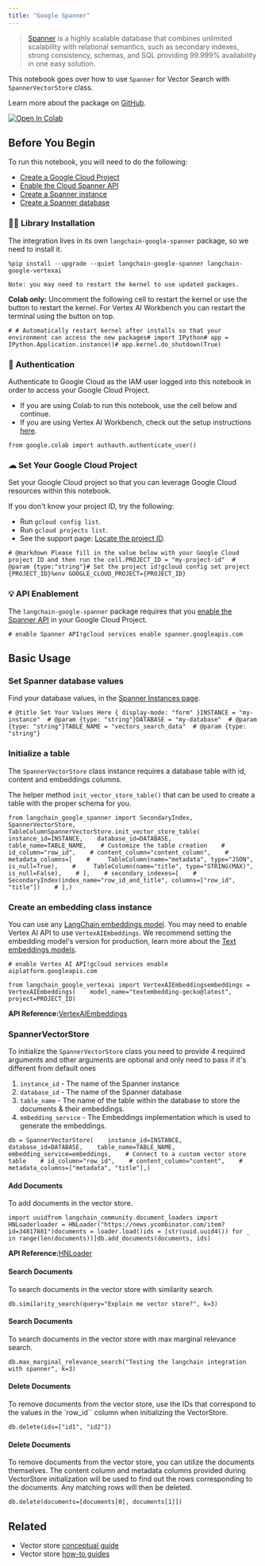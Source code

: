 ```yaml
---
title: "Google Spanner"
---
```


> [Spanner](https://cloud.google.com/spanner) is a highly scalable database that combines unlimited scalability with relational semantics, such as secondary indexes, strong consistency, schemas, and SQL providing 99.999% availability in one easy solution.

This notebook goes over how to use `Spanner` for Vector Search with `SpannerVectorStore` class.

Learn more about the package on [GitHub](https://github.com/googleapis/langchain-google-spanner-python/).

[![Open In Colab](/images/oss/integrations/vectorstores/google_spanner/assets/colab-badge.svg)](https://colab.research.google.com/github/googleapis/langchain-google-spanner-python/blob/main/oss/vector_store.ipynb)

## Before You Begin

To run this notebook, you will need to do the following:

* [Create a Google Cloud Project](https://developers.google.com/workspace/guides/create-project)
* [Enable the Cloud Spanner API](https://console.cloud.google.com/flows/enableapi?apiid=spanner.googleapis.com)
* [Create a Spanner instance](https://cloud.google.com/spanner/oss/create-manage-instances)
* [Create a Spanner database](https://cloud.google.com/spanner/oss/create-manage-databases)

### 🦜🔗 Library Installation

The integration lives in its own `langchain-google-spanner` package, so we need to install it.

```
%pip install --upgrade --quiet langchain-google-spanner langchain-google-vertexai
```

```
Note: you may need to restart the kernel to use updated packages.
```

**Colab only:** Uncomment the following cell to restart the kernel or use the button to restart the kernel. For Vertex AI Workbench you can restart the terminal using the button on top.

```
# # Automatically restart kernel after installs so that your environment can access the new packages# import IPython# app = IPython.Application.instance()# app.kernel.do_shutdown(True)
```

### 🔐 Authentication

Authenticate to Google Cloud as the IAM user logged into this notebook in order to access your Google Cloud Project.

* If you are using Colab to run this notebook, use the cell below and continue.
* If you are using Vertex AI Workbench, check out the setup instructions [here](https://github.com/GoogleCloudPlatform/generative-ai/tree/main/setup-env).

```
from google.colab import authauth.authenticate_user()
```

### ☁ Set Your Google Cloud Project

Set your Google Cloud project so that you can leverage Google Cloud resources within this notebook.

If you don't know your project ID, try the following:

* Run `gcloud config list`.
* Run `gcloud projects list`.
* See the support page: [Locate the project ID](https://support.google.com/googleapi/answer/7014113).

```
# @markdown Please fill in the value below with your Google Cloud project ID and then run the cell.PROJECT_ID = "my-project-id"  # @param {type:"string"}# Set the project id!gcloud config set project {PROJECT_ID}%env GOOGLE_CLOUD_PROJECT={PROJECT_ID}
```

### 💡 API Enablement

The `langchain-google-spanner` package requires that you [enable the Spanner API](https://console.cloud.google.com/flows/enableapi?apiid=spanner.googleapis.com) in your Google Cloud Project.

```
# enable Spanner API!gcloud services enable spanner.googleapis.com
```

## Basic Usage

### Set Spanner database values

Find your database values, in the [Spanner Instances page](https://console.cloud.google.com/spanner?_ga=2.223735448.2062268965.1707700487-2088871159.1707257687).

```
# @title Set Your Values Here { display-mode: "form" }INSTANCE = "my-instance"  # @param {type: "string"}DATABASE = "my-database"  # @param {type: "string"}TABLE_NAME = "vectors_search_data"  # @param {type: "string"}
```

### Initialize a table

The `SpannerVectorStore` class instance requires a database table with id, content and embeddings columns.

The helper method `init_vector_store_table()` that can be used to create a table with the proper schema for you.

```
from langchain_google_spanner import SecondaryIndex, SpannerVectorStore, TableColumnSpannerVectorStore.init_vector_store_table(    instance_id=INSTANCE,    database_id=DATABASE,    table_name=TABLE_NAME,    # Customize the table creation    # id_column="row_id",    # content_column="content_column",    # metadata_columns=[    #     TableColumn(name="metadata", type="JSON", is_null=True),    #     TableColumn(name="title", type="STRING(MAX)", is_null=False),    # ],    # secondary_indexes=[    #     SecondaryIndex(index_name="row_id_and_title", columns=["row_id", "title"])    # ],)
```

### Create an embedding class instance

You can use any [LangChain embeddings model](/oss/integrations/text_embedding). You may need to enable Vertex AI API to use `VertexAIEmbeddings`. We recommend setting the embedding model's version for production, learn more about the [Text embeddings models](https://cloud.google.com/vertex-ai/oss/generative-ai/model-reference/text-embeddings).

```
# enable Vertex AI API!gcloud services enable aiplatform.googleapis.com
```

```
from langchain_google_vertexai import VertexAIEmbeddingsembeddings = VertexAIEmbeddings(    model_name="textembedding-gecko@latest", project=PROJECT_ID)
```

**API Reference:**[VertexAIEmbeddings](https://python.langchain.com/api_reference/google_vertexai/embeddings/langchain_google_vertexai.embeddings.VertexAIEmbeddings.html)

### SpannerVectorStore

To initialize the `SpannerVectorStore` class you need to provide 4 required arguments and other arguments are optional and only need to pass if it's different from default ones

1. `instance_id` - The name of the Spanner instance
2. `database_id` - The name of the Spanner database
3. `table_name` - The name of the table within the database to store the documents & their embeddings.
4. `embedding_service` - The Embeddings implementation which is used to generate the embeddings.

```
db = SpannerVectorStore(    instance_id=INSTANCE,    database_id=DATABASE,    table_name=TABLE_NAME,    embedding_service=embeddings,    # Connect to a custom vector store table    # id_column="row_id",    # content_column="content",    # metadata_columns=["metadata", "title"],)
```

#### Add Documents

To add documents in the vector store.

```
import uuidfrom langchain_community.document_loaders import HNLoaderloader = HNLoader("https://news.ycombinator.com/item?id=34817881")documents = loader.load()ids = [str(uuid.uuid4()) for _ in range(len(documents))]db.add_documents(documents, ids)
```

**API Reference:**[HNLoader](https://python.langchain.com/api_reference/community/document_loaders/langchain_community.document_loaders.hn.HNLoader.html)

#### Search Documents

To search documents in the vector store with similarity search.

```
db.similarity_search(query="Explain me vector store?", k=3)
```

#### Search Documents

To search documents in the vector store with max marginal relevance search.

```
db.max_marginal_relevance_search("Testing the langchain integration with spanner", k=3)
```

#### Delete Documents

To remove documents from the vector store, use the IDs that correspond to the values in the \`row\_id\`\` column when initializing the VectorStore.

```
db.delete(ids=["id1", "id2"])
```

#### Delete Documents

To remove documents from the vector store, you can utilize the documents themselves. The content column and metadata columns provided during VectorStore initialization will be used to find out the rows corresponding to the documents. Any matching rows will then be deleted.

```
db.delete(documents=[documents[0], documents[1]])
```

## Related

* Vector store [conceptual guide](/oss/concepts/vectorstores)
* Vector store [how-to guides](/oss/how_to/#vector-stores)
